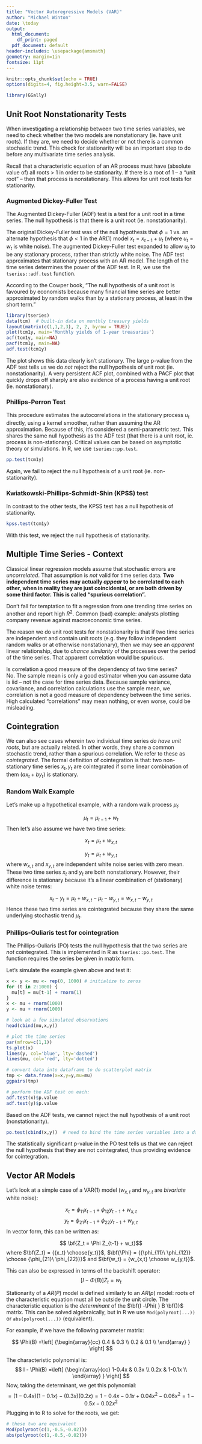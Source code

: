 ```yaml
---
title: "Vector Autoregressive Models (VAR)"
author: "Michael Winton"
date: \today
output:
  html_document:
    df_print: paged
  pdf_document: default
header-includes: \usepackage{amsmath}
geometry: margin=1in
fontsize: 11pt
---
```


```r
knitr::opts_chunk$set(echo = TRUE)
options(digits=4, fig.height=3.5, warn=FALSE)

library(GGally)
```

## Unit Root Nonstationarity Tests

When investigating a relationship between two time series variables, we need to check whether the two models are nonstationary (ie. have unit roots). If they are, we need to decide whether or not there is a common stochastic trend.  This check for stationarity will be an important step to do before any multivariate time series analysis.

Recall that a characteristic equation of an AR process must have (absolute value of) all roots > 1 in order to be stationarity.  If there is a root of 1 -- a "unit root" -- then that process is nonstationary.  This allows for unit root tests for stationarity.

### Augmented Dickey-Fuller Test

The Augmented Dickey-Fuller (ADF) test is a test for a unit root in a time series.  The null hypothesis is that there is a unit root (ie. nonstationarity).

The original Dickey-Fuller test was of the null hypothesis that $\phi=1$ vs. an alternate hypothesis that $\phi<1$ in the AR(1) model $x_t = x_{t-1} + u_t$ (where $u_t = w_t$ is white noise).  The augmented Dickey-Fuller test expanded to allow $u_t$ to be any stationary process, rather than strictly white noise.
The ADF test approximates that stationary process with an AR model.  The length of the time series determines the power of the ADF test.  In R, we use the `tseries::adf.test` function.

According to the Cowper book, "The null hypothesis of a unit root is favoured by economists because many financial time series are better approximated by random walks than by a stationary process, at least in the short term."
```r
library(tseries)
data(tcm)  # built-in data on monthly treasury yields
layout(matrix(c(1,1,2,3), 2, 2, byrow = TRUE))
plot(tcm1y, main='Monthly yields of 1-year treasuries')  
acf(tcm1y, main=NA)
pacf(tcm1y, main=NA)
adf.test(tcm1y)
```

The plot shows this data clearly isn't stationary.  The large p-value from the ADF test tells us we do _not_ reject the null hypothesis of unit root (ie. nonstationarity).  A very persistent ACF plot, combined with a PACF plot that quickly drops off sharply are also evidence of a process having a unit root (ie. nonstationary).

### Phillips-Perron Test

This procedure estimates the autocorrelations in the stationary process $u_t$ directly, using a kernel smoother, rather than assuming the AR approximation.  Because of this, it's considered a semi-parametric test.  This shares the same null hypothesis as the ADF test (that there is a unit root, ie. process is non-stationary).  Critical values can be based on asymptotic theory or simulations.  In R, we use `tseries::pp.test`. 

```r
pp.test(tcm1y)
```
Again, we fail to reject the null hypothesis of a unit root (ie. non-stationarity).

### Kwiatkowski-Phillips-Schmidt-Shin (KPSS) test

In contrast to the other tests, the KPSS test has a null hypothesis of stationarity.

```r
kpss.test(tcm1y)
```

With this test, we reject the null hypothesis of stationarity.

## Multiple Time Series - Context

Classical linear regression models assume that stochastic errors are _uncorrelated_.  That assumption is _not_ valid for time series data.  **Two independent time series may actually _appear_ to be correlated to each other, when in reality they are just coincidental, or are both driven by some third factor.  This is called "spurious correlation".**

Don't fall for temptation to fit a regression from one trending time series on another and report high $R^2$.  Common (bad) example: analysts plotting company revenue against macroeconomic time series.

The reason we do unit root tests for nonstationarity is that if two time series are independent and contain unit roots (e.g. they follow independent random walks or at otherwise nonstationary), then we may see an _apparent_ linear relationship, due to _chance similarity_ of the processes over the period of the time series.  That apparent correlation would be spurious.

Is correlation a good measure of the dependency of two time series?  No.  The sample mean is only a good estimator when you can assume data is iid -- not the case for time series data.  Because sample variance, covariance, and correlation calculations use the sample mean, we correlation is not a good measure of dependency between the time series.  High calculated "correlations" may mean nothing, or even worse, could be misleading.

## Cointegration

We can also see cases wherein two individual time series _do have unit roots_, but are actually related.  In other words, they share a common stochastic trend, rather than a spurious correlation.  We refer to these as _cointegrated_.  The formal definition of cointegration is that: two non-stationary time series $x_t, y_t$ are cointegrated if some linear combination of them ($a x_t + b y_t$) is stationary.  

### Random Walk Example

Let's make up a hypothetical example, with a random walk process $\mu_t$:

$$ \mu_t = \mu_{t-1} + w_t$$
Then let's also assume we have two time series:

$$ x_t = \mu_t + w_{x,t}$$

$$ y_t = \mu_t + w_{y,t}$$
where $w_{x,t}$ and $x_{y,t}$ are independent white noise series with zero mean.  These two time series $x_t$ and $y_t$ are both nonstationary.  However, their difference is stationary because it's a linear combination of (stationary) white noise terms:

$$ x_t - y_t = \mu_t + w_{x,t} - \mu_t - w_{y,t} = w_{x,t} - w_{y,t}$$
Hence these two time series are cointegrated because they share the same underlying stochastic trend $\mu_t$.

### Phillips-Ouliaris test for cointegration

The Phillips-Ouliaris (PO) tests the null hypothesis that the two series are _not_ cointegrated. This is implemented in R as `tseries::po.test`. The function requires the series be given in matrix form.

Let's simulate the example given above and test it:

```r
x <- y <- mu <- rep(0, 1000) # initialize to zeros
for (t in 2:1000) {
  mu[t] = mu[t-1] + rnorm(1)
}
x <- mu + rnorm(1000)
y <- mu + rnorm(1000)

# look at a few simulated observations
head(cbind(mu,x,y))

# plot the time series
par(mfrow=c(1,1))
ts.plot(x)
lines(y, col='blue', lty='dashed')
lines(mu, col='red', lty='dotted')

# convert data into dataframe to do scatterplot matrix
tmp <- data.frame(x=x,y=y,mu=mu)
ggpairs(tmp)

# perform the ADF test on each:
adf.test(x)$p.value
adf.test(y)$p.value
```

Based on the ADF tests, we cannot reject the null hypothesis of a unit root (nonstationarity).

```r
po.test(cbind(x,y))  # need to bind the time series variables into a dataframe
```

The statistically significant p-value in the PO test tells us that we can reject the null hypothesis that they are not cointegrated, thus providing evidence for cointegration.

## Vector AR Models

Let's look at a simple case of a VAR(1) model ($w_{x,t}$ and $w_{y,t}$ are _bivariate_ white noise):

$$ x_t = \phi_{11} x_{t-1} + \phi_{12} y_{t-1} + w_{x,t}$$
$$ y_t = \phi_{21} x_{t-1} + \phi_{22} y_{t-1} + w_{y,t}$$
In vector form, this can be written as:

$$ \bf{Z_t = \Phi Z_{t-1} + w_t}$$
where $\bf{Z_t} = {{x_t} \choose{y_t}}$, $\bf{\Phi} = {{\phi_{11}\ \phi_{12}} \choose {\phi_{21}\ \phi_{22}}}$ and $\bf{w_t} = {w_{x,t} \choose w_{y,t}}$.

This can also be expressed in terms of the backshift operator:
$$[I -\Phi(B)] Z_t =  w_t$$

Stationarity of a $AR(P)$ model is defined similarly to an $AR(p)$ model: roots of the characteristic equation must all be outside the unit circle.  The characteristic equation is the _determinant_ of the $\bf{I -\Phi( } B \bf{)}$ matrix.  This can be solved algebraically, but in R we use `Mod(polyroot(...))` or `abs(polyroot(...))` (equivalent). 

For example, if we have the following parameter matrix:

$$
\Phi(B) =\left[ {\begin{array}{cc}
0.4 & 0.3 \\
0.2 & 0.1 \\
\end{array} } \right]
$$

The characteristic polynomial is:
$$
I - \Phi(B) =\left[ {\begin{array}{cc}
1-0.4x & 0.3x \\
0.2x & 1-0.1x \\
\end{array} } \right]
$$
Now, taking the determinant, we get this polynomial:
$$
= (1-0.4x)(1-0.1x)-(0.3x)(0.2x) = 1 - 0.4x - 0.1x + 0.04x^2 - 0.06x^2 = 1 -0.5x - 0.02 x^2
$$
Plugging in to R to solve for the roots, we get:

```r
# these two are equivalent
Mod(polyroot(c(1,-0.5,-0.02)))
abs(polyroot(c(1,-0.5,-0.02)))
```

